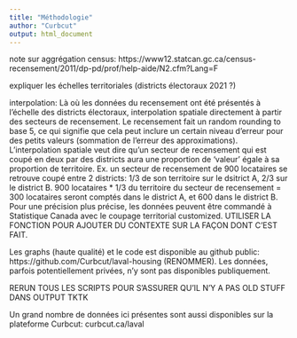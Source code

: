 ```yaml
---
title: "Méthodologie"
author: "Curbcut"
output: html_document
---
```


note sur aggrégation census: https://www12.statcan.gc.ca/census-recensement/2011/dp-pd/prof/help-aide/N2.cfm?Lang=F

expliquer les échelles territoriales (districts électoraux 2021 ?)

interpolation: Là où les données du recensement ont été présentés à l'échelle des districts électoraux, interpolation spatiale directement à partir des secteurs de recensement. Le recensement fait un random rounding to base 5, ce qui signifie que cela peut inclure un certain niveau d'erreur pour des petits valeurs (sommation de l'erreur des approximations). L'interpolation spatiale veut dire qu'un secteur de recensement qui est coupé en deux par des districts aura une proportion de 'valeur' égale à sa proportion de territoire. Ex. un secteur de recensement de 900 locataires se retrouve coupé entre 2  districts: 1/3 de son territoire sur le dsitrict A, 2/3 sur le district B. 900 locataires * 1/3 du territoire du secteur de recensement = 300 locataires seront comptés dans le district A, et 600 dans le district B. Pour une précision plus précise, les données peuvent être commandé à Statistique Canada avec le coupage territorial customized.
UTILISER LA FONCTION POUR AJOUTER DU CONTEXTE SUR LA FAÇON DONT C'EST FAIT.

Les graphs (haute qualité) et le code est disponible au github public: https://github.com/Curbcut/laval-housing (RENOMMER). Les données, parfois potentiellement privées, n'y sont pas disponibles publiquement. 

RERUN TOUS LES SCRIPTS POUR S'ASSURER QU'IL N'Y A PAS OLD STUFF DANS OUTPUT TKTK

Un grand nombre de données ici présentes sont aussi disponibles sur la plateforme Curbcut: curbcut.ca/laval 